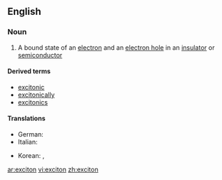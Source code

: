 ==English==

===Noun===
{{wikipedia}}
{{en-noun}}

#{{physics}} A bound state of an [[electron]] and an [[electron hole]] in an [[insulator]] or [[semiconductor]]

====Derived terms====
*[[excitonic]]
*[[excitonically]]
*[[excitonics]]

====Translations====
{{trans-top|bound state of electron and hole}}
*German: {{t|de|Exziton|n}}
*Italian: {{t-|it|eccitone|m}}
{{trans-mid}}
* Korean: {{t|ko|여기자|tr=yeogija|sc=Hang}}, {{t|ko|엑시톤|tr=eksiton|sc=Hang}}
{{trans-bottom}}

[[ar:exciton]]
[[vi:exciton]]
[[zh:exciton]]